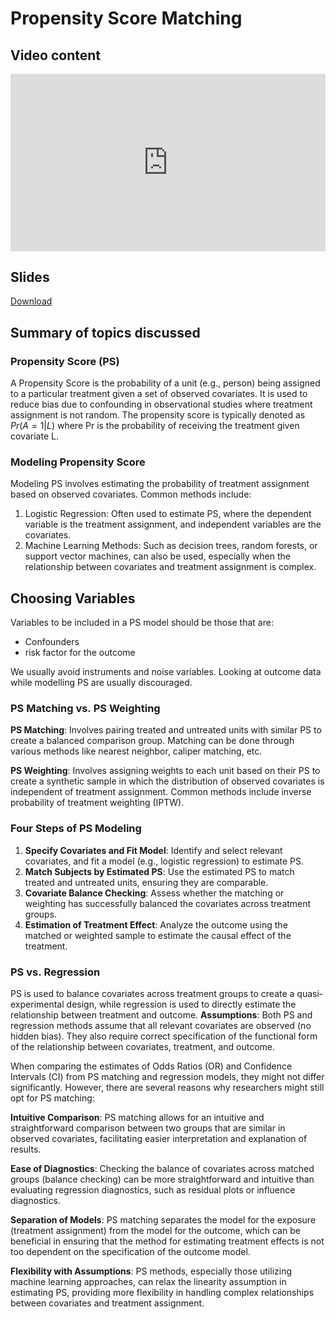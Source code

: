 # Propensity Score Matching {.unnumbered}

## Video content

::: {style="position: relative; padding-bottom: 56.25%; height: 0; overflow: hidden;"}
<iframe src="https://www.youtube.com/embed/42PXOMM1Sfw" style="position: absolute; top: 0; left: 0; width: 100%; height: 100%; border:0;" allowfullscreen>

</iframe>
:::


## Slides

[Download](https://github.com/ehsanx/PS-survey/raw/main/slides/3PropensityScoreintroduction.pdf)

## Summary of topics discussed 

### Propensity Score (PS)

A Propensity Score is the probability of a unit (e.g., person) being assigned to a particular treatment given a set of observed covariates. It is used to reduce bias due to confounding in observational studies where treatment assignment is not random. The propensity score is typically denoted as $Pr(A=1 | L)$ where Pr is the probability of receiving the treatment given covariate L.

### Modeling Propensity Score
Modeling PS involves estimating the probability of treatment assignment based on observed covariates. Common methods include:

1. Logistic Regression: Often used to estimate PS, where the dependent variable is the treatment assignment, and independent variables are the covariates.
2. Machine Learning Methods: Such as decision trees, random forests, or support vector machines, can also be used, especially when the relationship between covariates and treatment assignment is complex.

## Choosing Variables
Variables to be included in a PS model should be those that are:

- Confounders
- risk factor for the outcome

We usually avoid instruments and noise variables. Looking at outcome data while modelling PS are usually discouraged.

### PS Matching vs. PS Weighting

**PS Matching**: Involves pairing treated and untreated units with similar PS to create a balanced comparison group. Matching can be done through various methods like nearest neighbor, caliper matching, etc.

**PS Weighting**: Involves assigning weights to each unit based on their PS to create a synthetic sample in which the distribution of observed covariates is independent of treatment assignment. Common methods include inverse probability of treatment weighting (IPTW).

### Four Steps of PS Modeling

1. **Specify Covariates and Fit Model**: Identify and select relevant covariates, and fit a model (e.g., logistic regression) to estimate PS.
2. **Match Subjects by Estimated PS**: Use the estimated PS to match treated and untreated units, ensuring they are comparable.
3. **Covariate Balance Checking**: Assess whether the matching or weighting has successfully balanced the covariates across treatment groups.
4. **Estimation of Treatment Effect**: Analyze the outcome using the matched or weighted sample to estimate the causal effect of the treatment.

### PS vs. Regression

PS is used to balance covariates across treatment groups to create a quasi-experimental design, while regression is used to directly estimate the relationship between treatment and outcome.
**Assumptions**: Both PS and regression methods assume that all relevant covariates are observed (no hidden bias). They also require correct specification of the functional form of the relationship between covariates, treatment, and outcome.

When comparing the estimates of Odds Ratios (OR) and Confidence Intervals (CI) from PS matching and regression models, they might not differ significantly. However, there are several reasons why researchers might still opt for PS matching:

**Intuitive Comparison**: PS matching allows for an intuitive and straightforward comparison between two groups that are similar in observed covariates, facilitating easier interpretation and explanation of results.

**Ease of Diagnostics**: Checking the balance of covariates across matched groups (balance checking) can be more straightforward and intuitive than evaluating regression diagnostics, such as residual plots or influence diagnostics.

**Separation of Models**: PS matching separates the model for the exposure (treatment assignment) from the model for the outcome, which can be beneficial in ensuring that the method for estimating treatment effects is not too dependent on the specification of the outcome model.

**Flexibility with Assumptions**: PS methods, especially those utilizing machine learning approaches, can relax the linearity assumption in estimating PS, providing more flexibility in handling complex relationships between covariates and treatment assignment.